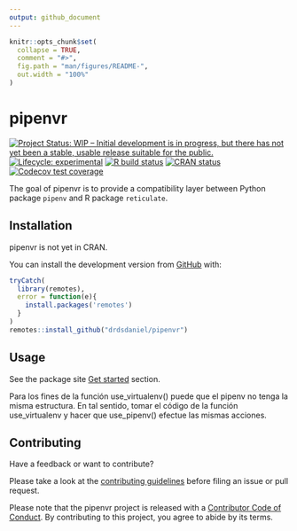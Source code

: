 ```yaml
---
output: github_document
---
```


<!-- README.md is generated from README.Rmd. Please edit that file -->

```r
knitr::opts_chunk$set(
  collapse = TRUE,
  comment = "#>",
  fig.path = "man/figures/README-",
  out.width = "100%"
)
```

# pipenvr

<!-- badges: start -->
[![Project Status: WIP – Initial development is in progress, but there has not yet been a stable, usable release suitable for the public.](https://www.repostatus.org/badges/latest/wip.svg)](https://www.repostatus.org/#wip)
[![Lifecycle: experimental](https://img.shields.io/badge/lifecycle-experimental-orange.svg)](https://www.tidyverse.org/lifecycle/#experimental)
[![R build status](https://github.com/drdsdaniel/pipenvr/workflows/R-CMD-check/badge.svg)](https://github.com/drdsdaniel/pipenvr/actions)
[![CRAN status](https://www.r-pkg.org/badges/version/pipenvr)](https://CRAN.R-project.org/package=pipenvr)
[![Codecov test coverage](https://codecov.io/gh/drdsdaniel/pipenvr/branch/master/graph/badge.svg)](https://codecov.io/gh/drdsdaniel/pipenvr?branch=master)
<!-- badges: end -->

The goal of pipenvr is to provide a compatibility layer between Python package `pipenv` and R package `reticulate`.

## Installation

pipenvr is not yet in CRAN.

<!-- You can install the released version of pipenvr from [CRAN](https://CRAN.R-project.org) with: -->

<!-- ``` r -->
<!-- install.packages("pipenvr") -->
<!-- ``` -->

You can install the development version from [GitHub](https://github.com/) with:

``` r
tryCatch(
  library(remotes),
  error = function(e){
    install.packages('remotes')
  }
)
remotes::install_github("drdsdaniel/pipenvr")
```

## Usage

See the package site [Get started]() section.

Para los fines de la función use_virtualenv() puede que el pipenv no tenga la misma estructura. En tal sentido, tomar el código de la función use_virtualenv y hacer que use_pipenv() efectue las mismas acciones.


## Contributing

Have a feedback or want to contribute?

Please take a look at the [contributing guidelines](https://drdsdaniel.github.io/pipenvr/CONTRIBUTING.html) before filing an issue or pull request.

Please note that the pipenvr project is released with a [Contributor Code of Conduct](https://contributor-covenant.org/version/2/0/CODE_OF_CONDUCT.html). By contributing to this project, you agree to abide by its terms.
